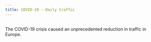 ```yaml
---
title: COVID-19 - Daily traffic
---
```


<style type="text/css">
.img-responsive {
    margin: 0 auto;
    max-width: 75%
}

.resp-container {
    position: relative;
    overflow: hidden;
    padding-top: 60.0%;
}

.resp-iframe {
    position: absolute;
    top: 0;
    left: 0;
    width: 100%;
    height: 150%;
    border: 0;
}


#vg-tooltip-element table {
  border-spacing: 0;
  border: none;
  margin: initial;
}

#vg-tooltip-element table td, th {
  border: none;
  vertical-align: revert;
}

#observablehq-loadStatus {
  font-size: 0.15em;
}

</style>
<br>
<div class="row">
<div class="col-sm-10">
The COVID-19 crisis caused an unprecedented reduction in traffic in Europe.</div>
<div id="observablehq-683a2214">
  <div class="observablehq-loadStatus"></div>
  <div class="observablehq-map"></div>
  <div class="observablehq-viewof-selected_date"></div>
</div>
<script type="module">
  import {Runtime, Inspector} from "https://cdn.jsdelivr.net/npm/@observablehq/runtime@4/dist/runtime.js";
  import define from "https://api.observablehq.com/d/d153a6a87719e4f2.js?v=3";
  (new Runtime).module(define, name => {
    if (name === "loadStatus") return Inspector.into("#observablehq-683a2214 .observablehq-loadStatus")();
    if (name === "map") return Inspector.into("#observablehq-683a2214 .observablehq-map")();
    if (name === "viewof selected_date") return Inspector.into("#observablehq-683a2214 .observablehq-viewof-selected_date")();
  });
</script>
